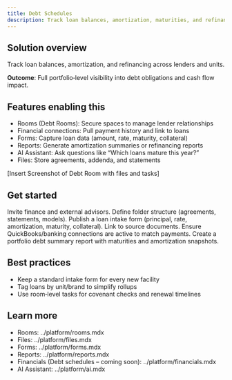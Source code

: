 ```yaml
---
title: Debt Schedules
description: Track loan balances, amortization, maturities, and refinancing across lenders and units.
---
```



## Solution overview

Track loan balances, amortization, and refinancing across lenders and units.

**Outcome**: Full portfolio‑level visibility into debt obligations and cash flow impact.

## Features enabling this

- Rooms (Debt Rooms): Secure spaces to manage lender relationships
- Financial connections: Pull payment history and link to loans
- Forms: Capture loan data (amount, rate, maturity, collateral)
- Reports: Generate amortization summaries or refinancing reports
- AI Assistant: Ask questions like “Which loans mature this year?”
- Files: Store agreements, addenda, and statements

<DevOnly>[Insert Screenshot of Debt Room with files and tasks]</DevOnly>

## Get started

<Steps>
  <Step title="Create a Debt Room">Invite finance and external advisors. Define folder structure (agreements, statements, models).</Step>
  <Step title="Collect loan details">Publish a loan intake form (principal, rate, amortization, maturity, collateral).
  Link to source documents.</Step>
  <Step title="Connect data sources">Ensure QuickBooks/banking connections are active to match payments.</Step>
  <Step title="Build reports">Create a portfolio debt summary report with maturities and amortization snapshots.</Step>
</Steps>

## Best practices

- Keep a standard intake form for every new facility
- Tag loans by unit/brand to simplify rollups
- Use room‑level tasks for covenant checks and renewal timelines

## Learn more

- Rooms: ../platform/rooms.mdx
- Files: ../platform/files.mdx
- Forms: ../platform/forms.mdx
- Reports: ../platform/reports.mdx
- Financials (Debt schedules – coming soon): ../platform/financials.mdx
- AI Assistant: ../platform/ai.mdx

